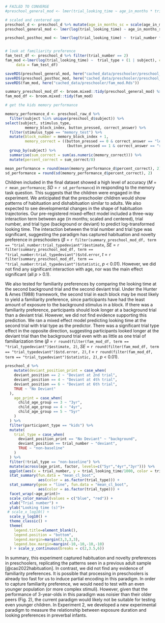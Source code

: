 
```r
# FAILED TO CONVERGE
#preschool_general_mod <- lmer(trial_looking_time ~ age_in_months * trial_number * trial_type + (trial_number * trial_type | subject), control = lmerControl(optimizer = "bobyqa", optCtrl = list(maxfun = 100000)),data = preschool_d)

# scaled and centered age
preschool_d <- preschool_d %>% mutate(age_in_months_sc = scale(age_in_months))
preschool_general_mod <- lmer(log(trial_looking_time) ~ age_in_months_sc * trial_number * trial_type + (1 | subject), control = lmerControl(optimizer = "bobyqa", optCtrl = list(maxfun = 100000)),data = preschool_d)

preschool_posthoc_mod <- lmer(log(trial_looking_time) ~  trial_number * trial_type + (1 | subject), control = lmerControl(optimizer = "bobyqa", optCtrl = list(maxfun = 100000)),data = preschool_d)


# look at familiarity preference 
fam_test_df <- preschool_d %>% filter(trial_number == 2)
fam_mod <-lmer(log(trial_looking_time) ~  trial_type + (1 | subject), control = lmerControl(optimizer = "bobyqa", optCtrl = list(maxfun = 100000)),
     data = fam_test_df)

saveRDS(preschool_general_mod, here("cached_data/preschooler/preschool_general_mod.Rds"))
saveRDS(preschool_posthoc_mod, here("cached_data/preschooler/preschool_posthoc_mod.Rds"))
saveRDS(fam_mod, here("cached_data/preschooler/fam_mod.Rds"))

```


```r
summary_preschool_mod_df <- broom.mixed::tidy(preschool_general_mod) %>% mutate_if(is.numeric, round, 2)
fam_mod_df <- broom.mixed::tidy(fam_mod)

```


```r
# get the kids memory performance 

memory_performance_d <- preschool_raw_d %>%
  filter(subject %in% unique(preschool_d$subject)) %>% 
select(subject, stimulus_type,
         memory_block_index, button_pressed, correct_answer) %>% 
  filter(stimulus_type == "memory_test") %>% 
  mutate(block_number = memory_block_index + 1, 
         memory_correct = ((button_pressed == 0 & correct_answer == "left") | 
                            (button_pressed == 1 & correct_answer == "right"))) %>% 
  group_by(subject) %>% 
  summarise(sum_correct = sum(as.numeric(memory_correct))) %>% 
  mutate(percent_correct = sum_correct/8)

mean_performance = round(mean(memory_performance_d$percent_correct), 2)
sd_performance = round(sd(memory_performance_d$percent_correct), 2)
```

Children included in the final dataset showed a high level of accuracy (*M* = `r mean_performance`; *SD* = `r sd_performance`) in responding to the memory task question. This suggests that the children were engaged in the experiment. 
We anticipated that the preschooler children would show patterns of habituation and dishabituation similar to adults. We also expected to see developmental changes in the shape of habituation trajectories. Our pre-registered mixed-effect model included a three-way interaction term between age (in months; scaled and centered), trial number, and trial type (background or deviant) to predict log-transformed looking time. The interaction between the trial number and trial type was significant, suggesting the paradigm has captured habituation and novelty preference in preschoolers ($\beta$ = `r filter(summary_preschool_mod_df, term == "trial_number:trial_typedeviant")$estimate`, *SE* = `r filter(summary_preschool_mod_df, term == "trial_number:trial_typedeviant")$std.error`, *t* = `r filter(summary_preschool_mod_df, term == "trial_number:trial_typedeviant")$statistic`, *p* < 0.01). However, we did not find any significant interaction with age, nor was the main effect significant (all *p* > 0.1).

We also tested for familiarity preferences by comparing the looking time at the second background trial and the second deviant trial. Under the Hunter & Ames (1988) framework, the second trial in each block may be most likely to yield a familiarity preference, since participants have had the least amount of exposure to the background stimulus in a block. If there was a familiarity preference, participants should look longer at a background trial than a deviant trial. However, we did not find evidence supporting this prediction. We ran a mixed effect model predicting looking time at the second trial with trial type as the predictor. There was a significant trial type effect in the opposite direction, suggesting participants looked longer at the deviant trial than the background trial even with as little as one trial of familiarization time ($\beta$ = `r round(filter(fam_mod_df, term == "trial_typedeviant")$estimate, 2)`, *SE* = `r round(filter(fam_mod_df, term == "trial_typedeviant")$std.error, 2)`, *t* = `r round(filter(fam_mod_df, term == "trial_typedeviant")$statistic, 2)`, *p* < 0.01).

```r

preschool_d %>% 
    mutate(deviant_position_print = case_when(
    deviant_position == 2 ~ "Deviant at 2nd trial", 
    deviant_position == 4 ~ "Deviant at 4th trial",
    deviant_position == 6 ~ "Deviant at 6th trial",
    TRUE ~ "No Deviant"
  ), 
    age_print = case_when(
      child_age_group == 3 ~ "3yr", 
      child_age_group == 4 ~ "4yr", 
      child_age_group == 5 ~ "5yr"
    )
  ) %>% 
  filter(participant_type == "kids") %>% 
  mutate(
    trial_type = case_when(
      deviant_position_print == "No Deviant" ~ "background", 
      deviant_position == trial_number ~ "deviant", 
      TRUE ~ "non-baseline"
    )
  ) %>% 
  filter(!trial_type == "non-baseline") %>% 
  mutate(across(age_print, factor, levels=c("5yr","4yr","3yr"))) %>% 
  ggplot(aes(x = trial_number, y = trial_looking_time/1000, color = trial_type)) +
  stat_summary(fun.data = "mean_cl_boot", 
               aes(color = as.factor(trial_type))) + 
  stat_summary(geom = "line", fun.data = "mean_cl_boot",
               aes(color = as.factor(trial_type))) + 
  facet_wrap(~age_print)+  
  scale_color_manual(values = c("blue", "red")) + 
  xlab("Trial number") + 
  ylab("Looking time (s)")+
 # scale_x_log10() +
  scale_y_log10() + 
  theme_classic() + 
  theme(
    legend.title=element_blank(), 
    legend.position = "bottom",
    legend.margin=margin(3,3,3,3),
    legend.box.margin=margin(-10,-10,-10,-10)
  ) + scale_y_continuous(breaks = c(2,3.5,6))

```
In summary, this experiment captured habituation and novelty preferences in preschoolers, replicating the patterns seen in a previous adult sample [@cao2022habituation]. In contrast, we did not find any evidence of familiarity preferences. It is possible that processing in preschoolers is already too fast for us to induce partial encoding in this paradigm. In order to capture familiarity preference, we would need to test with an even younger population (or more complex stimuli). However, given that the performance of 3-year-olds in this paradigm was noisier than their older peers (Fig. 2), the current paradigm would likely not be suitable for testing even younger children. In Experiment 2, we developed a new experimental paradigm to measure the relationship between exposure duration and looking preferences in preverbal infants.